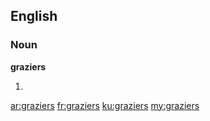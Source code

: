 ==English==
===Noun===
'''graziers'''

#{{plural of|grazier}}

[[ar:graziers]]
[[fr:graziers]]
[[ku:graziers]]
[[my:graziers]]